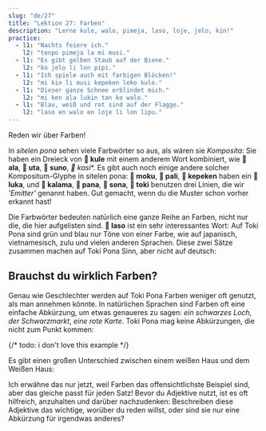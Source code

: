 ```yaml
---
slug: "de/27"
title: "Lektion 27: Farben"
description: "Lerne kule, walo, pimeja, laso, loje, jelo, kin!"
practice:
  - l1: "Nachts feiere ich."
    l2: "tenpo pimeja la mi musi."
  - l1: "Es gibt gelben Staub auf der Biene."
    l2: "ko jelo li lon pipi."
  - l1: "Ich spiele auch mit farbigen Blöcken!"
    l2: "mi kin li musi kepeken leko kule."
  - l1: "Dieser ganze Schnee erblindet mich."
    l2: "mi ken ala lukin tan ko walo."
  - l1: "Blau, weiß und rot sind auf der Flagge."
    l2: "laso en walo en loje li lon lipu."
---
```



Reden wir über Farben!

<List>
  <Word sl="kule" m="Farbe, Art; bunt" />
  <Word sl="walo" m="weiß, blass" />
  <Word sl="pimeja" m="schwarz, dunkel" />
  <Word sl="loje" m="rot, magenta" />
  <Word sl="jelo" m="gelb" />
  <Word sl="laso" m="grün, türkis, blau" />
</List>

In *sitelen pona* sehen viele Farbwörter so aus, als wären sie *Komposita*: Sie haben ein Dreieck von **󱤞 kule** mit einem anderem Wort kombiniert, wie **󱤂 ala**, **󱥰 uta**, **󱥤 suno**, *󱤗 kasi**. Es gibt auch noch einige andere solcher Kompositum-Glyphe in sitelen pona: **󱤶 moku**, **󱥉 pali**, **󱤙 kepeken** haben ein **󱤭 luka**, und **󱤕 kalama**, **󱥌 pana**, **󱥡 sona**, **󱥬 toki** benutzen drei Linien, die wir *'Emitter'* genannt haben. Gut gemacht, wenn du die Muster schon vorher erkannt hast!

Die Farbwörter bedeuten natürlich eine ganze Reihe an Farben, nicht nur die, die hier aufgelisten sind. **󱤣 laso** ist ein sehr interessantes Wort: Auf Toki Pona sind grün und blau nur Töne von einer Farbe, wie auf japanisch, vietnamesisch, zulu und vielen anderen Sprachen. Diese zwei Sätze zusammen machen auf Toki Pona Sinn, aber nicht auf deutsch:

<List>
  <Word sl="kin" m="auch" />
  <Sentence sl="sewi li laso." m="Der Himmel ist blau." />
  <Sentence sl="kasi kin li laso." m="Das Gras ist auch grün." />
</List>

## Brauchst du wirklich Farben?

Genau wie Geschlechter werden auf Toki Pona Farben weniger oft genutzt, als man annehmen könnte. In natürlichen Sprachen sind Farben oft eine einfache Abkürzung, um etwas genaueres zu sagen: *ein schwarzes Loch*, *der Schwarzmarkt*, *eine rote Karte*. Toki Pona mag keine Abkürzungen, die nicht zum Punkt kommen:

<List>
  <Sentence sl="lipu loje" m="ein rotes Papier" />
  <Sentence sl="lipu lawa pi weka jan" m="eine rote Karte" />
</List> {/* todo: i don't love this example */}

Es gibt einen großen Unterschied zwischen einem weißen Haus und dem Weißen Haus:

<List>
  <Sentence sl="tomo walo" m="ein weißes Haus" />
  <Sentence sl="tomo ni la jan li lawa e ma Mewika." m="das Weiße Haus" />
</List>

Ich erwähne das nur jetzt, weil Farben das offensichtlichste Beispiel sind, aber das gleiche passt für jeden Satz! Bevor du Adjektive nutzt, ist es oft hilfreich, anzuhalten und darüber nachzudenken: Beschreiben diese Adjektive das wichtige, worüber du reden willst, oder sind sie nur eine Abkürzung für irgendwas anderes?

<Practice exercises={frontmatter.practice} client:load />
